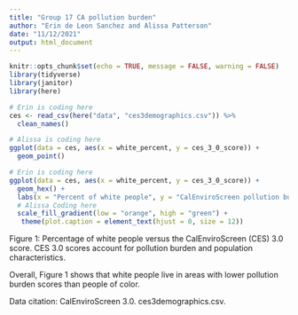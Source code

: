 ```yaml
---
title: "Group 17 CA pollution burden"
author: "Erin de Leon Sanchez and Alissa Patterson"
date: "11/12/2021"
output: html_document
---
```


```r
knitr::opts_chunk$set(echo = TRUE, message = FALSE, warning = FALSE)
library(tidyverse)
library(janitor)
library(here)
```

```r
# Erin is coding here
ces <- read_csv(here("data", "ces3demographics.csv")) %>% 
  clean_names()
```

```r
# Alissa is coding here
ggplot(data = ces, aes(x = white_percent, y = ces_3_0_score)) + 
  geom_point()

```


```r
# Erin is coding here
ggplot(data = ces, aes(x = white_percent, y = ces_3_0_score)) + 
  geom_hex() +
  labs(x = "Percent of white people", y = "CalEnviroScreen pollution burden score", caption = "Data from the California Environmental Justice Alliance" ) +
  # Alissa Coding here
  scale_fill_gradient(low = "orange", high = "green") +
   theme(plot.caption = element_text(hjust = 0, size = 12))
```

Figure 1: Percentage of white people versus the CalEnviroScreen (CES) 3.0 score. CES 3.0 scores account for pollution burden and population characteristics. 

Overall, Figure 1 shows that white people live in areas with lower pollution burden scores than people of color.

Data citation: CalEnviroScreen 3.0. ces3demographics.csv.  
